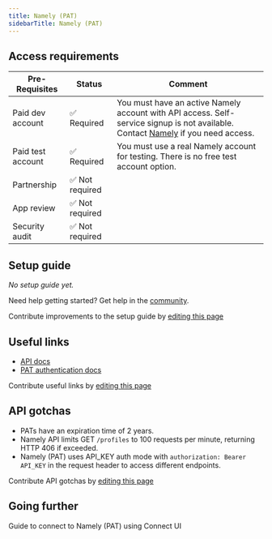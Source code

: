 ```yaml
---
title: Namely (PAT)
sidebarTitle: Namely (PAT)
---
```



<Overview />
<PreBuiltTooling />
<PreBuiltUseCases />

## Access requirements
| Pre-Requisites | Status | Comment|
| - | - | - |
| Paid dev account | ✅ Required | You must have an active Namely account with API access. Self-service signup is not available. Contact [Namely](https://namely.com/lp/request-a-call/) if you need access. |
| Paid test account | ✅ Required | You must use a real Namely account for testing. There is no free test account option. |
| Partnership | ✅ Not required | |
| App review | ✅ Not required | |
| Security audit | ✅ Not required | |


## Setup guide

_No setup guide yet._

<Tip>Need help getting started? Get help in the [community](https://nango.dev/slack).</Tip>

<Note>Contribute improvements to the setup guide by [editing this page](https://github.com/nangohq/nango/tree/master/docs-v2/integrations/all/namely-pat.mdx)</Note>


## Useful links

-   [API docs](https://developers.namely-pat.com/docs/namely-pat-api/72f9086e4f0e7-introduction#introduction)
-   [PAT authentication docs](https://developers.namely-pat.com/docs/namely-pat-api/ZG9jOjE1NTkwMDU5-authentication#personal-access-tokens-pats)

<Note>Contribute useful links by [editing this page](https://github.com/nangohq/nango/tree/master/docs-v2/integrations/all/namely-pat.mdx)</Note>

## API gotchas

-   PATs have an expiration time of 2 years.
-   Namely API limits GET `/profiles` to 100 requests per minute, returning HTTP 406 if exceeded.
-   Namely (PAT) uses API_KEY auth mode with `authorization: Bearer API_KEY` in the request header to access different endpoints.

<Note>Contribute API gotchas by [editing this page](https://github.com/nangohq/nango/tree/master/docs-v2/integrations/all/namely-pat.mdx)</Note>

## Going further

<Card title="Connect to Namely (PAT)" icon="link" href="/integrations/all/namely-pat/connect" horizontal>
  Guide to connect to Namely (PAT) using Connect UI
</Card>
